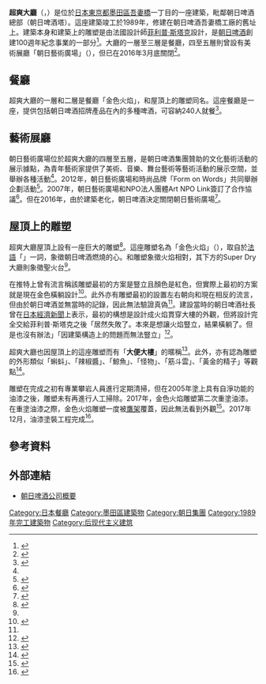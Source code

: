 {{noteTA
|1=zh-cn:脚手架;zh-hk:棚架;zh-tw:鷹架;
}}
{{Infobox building
| building_name   = 超爽大廳
| image           = Asahi Breweries Headquarters (derivative image).jpg
| image_size      = 250px
| caption         = 右側黑色建築是超爽大廳
| location        = {{JPN}} 〒130-0001<br />[[東京都|東京都]][[墨田區|墨田區]][[吾妻橋_(墨田區)|吾妻橋]]1丁目23-1
| coordinates     = 
| start_date      = 
| completion_date = 1989年10月<ref>{{cite web|url=https://www.obayashi.co.jp/works/detail/work_H796.html|script-title=ja:アサヒビールタワー、スーパードライホール|accessdate=2020-08-24|publisher={{lang|ja|大林組}}|language=ja|deadurl=no|archive-date=2020-08-24|archive-url=https://web.archive.org/web/20200824125929/https://www.obayashi.co.jp/works/detail/work_H796.html}}</ref>
| demolition_date = 
| building_type   = 餐廳、藝術展廳
| architectural_style = 
| roof            = 
| floor_count     = 
| room_count      = 
| unit_count      = 
| elevator_count  = 
| cost            = 
| floor_area      = 
| architect       = [[日建設計|日建設計]]、[[菲利普·斯塔克|菲利普·斯塔克]]、GETT
| engineer        = 
| contractor      = [[大林組|大林組]]、[[鹿島建設|鹿島建設]]、東武谷內田建設
| developer       = 
| owner           = [[朝日啤酒|朝日啤酒]]
| management      = 
| references      = 
}}
'''超爽大廳'''（{{lang-ja|スーパードライホール}}，{{lang-en|Super Dry Hall}}）是位於[[日本|日本]][[東京都|東京都]][[墨田區|墨田區]][[吾妻橋_(墨田區)|吾妻橋]]一丁目{{link-ja|River Pia吾妻橋|リバーピア吾妻橋}}的一座建築，毗鄰朝日啤酒總部（朝日啤酒塔）。這座建築竣工於1989年，修建在朝日啤酒吾妻橋工廠的舊址上。建築本身和建築上的雕塑是由法國設計師[[菲利普·斯塔克|菲利普·斯塔克]]設計，是[[朝日啤酒|朝日啤酒]]創建100週年紀念事業的一部分<ref>{{cite web|url=https://www.asahibeer.co.jp/customer/post-5.html|script-title=ja:浅草のアサヒビール本社ビルのとなりにある金色のオブジェは何を表わしているの？|accessdate=2020-08-24|publisher={{lang|ja|アサヒビール}}|language=ja|deadurl=no|archive-date=2020-08-24|archive-url=https://web.archive.org/web/20200824125931/https://www.asahigroup-holdings.com/csr/mecenat/artsquare/ja/about/index.html}}</ref>。大廳的一層至三層是餐廳，四至五層則曾設有美術展廳「朝日藝術廣場」（{{lang|ja|アサヒ・アートスクエア}}），但已在2016年3月底關閉<ref name="art">{{cite web|url=https://www.asahigroup-holdings.com/csr/mecenat/artsquare/ja/about/index.html|script-title=ja:アサヒ・アートスクエアとは|accessdate=2020-08-24|publisher={{lang|ja|アサヒグループ}}|language=ja|deadurl=no|archive-date=2020-08-24|archive-url=https://web.archive.org/web/20200824125931/https://www.asahigroup-holdings.com/csr/mecenat/artsquare/ja/about/index.html}}</ref>。

== 餐廳 ==
超爽大廳的一層和二層是餐廳「金色火焰」，和屋頂上的雕塑同名。這座餐廳是一座{{link-en|啤酒主題餐廳|Beer hall}}，提供包括朝日啤酒招牌產品{{link-ja|朝日超爽啤酒|アサヒスーパードライ}}在內的多種啤酒，可容納240人就餐<ref>{{cite web|url=https://www.asahibeer.co.jp/area/search/shop.psp.html/93004709.htm|script-title=ja:フラムドール|accessdate=2020-08-24|publisher={{lang|ja|アサヒビール}}|language=ja|deadurl=no|archive-date=2017-12-05|archive-url=https://web.archive.org/web/20171205001625/http://www.asahibeer.co.jp/area/search/shop.psp.html/93004709.htm}}</ref>。

== 藝術展廳 ==
朝日藝術廣場位於超爽大廳的四層至五層，是朝日啤酒集團贊助的文化藝術活動的展示據點，為青年藝術家提供了美術、音樂、舞台藝術等藝術活動的展示空間，並舉辦各種活動<ref name="art"></ref>。2012年，朝日藝術廣場和時尚品牌「Form on Words」共同舉辦企劃活動<ref>{{cite web|url=https://www.fashionsnap.com/article/2015-11-06/asahiartsquare-1603/|script-title=ja:「アサヒ・アートスクエア」が16年3月に閉館へ 26年の歴史に幕|accessdate=2020-08-24|publisher={{lang|ja|fashionsnap.com}}|language=ja|deadurl=no|archive-date=2020-08-24|archive-url=https://web.archive.org/web/20200824125913/https://www.fashionsnap.com/article/2015-11-06/asahiartsquare-1603/}}</ref>。2007年，朝日藝術廣場和NPO法人團體Art NPO Link簽訂了合作協議<ref>{{cite web|url=https://www.cinra.net/news/20151105-asahiartsquare|script-title=ja:アサヒ・アートスクエアが閉館へ、建物の老朽化などが原因|accessdate=2020-08-24|publisher={{lang|ja|cinra.net}}|language=ja|deadurl=no|archive-date=2016-05-08|archive-url=https://web.archive.org/web/20160508024450/http://www.cinra.net/news/20151105-asahiartsquare}}</ref>。但在2016年，由於建築老化，朝日啤酒決定關閉朝日藝術廣場<ref>{{cite web|url=https://news.mynavi.jp/article/20151106-a166/|script-title=ja:アサヒ・アートスクエアが2016年3月末に閉館-"金色のオブジェ"のビルは存続|accessdate=2020-08-24|publisher={{lang|ja|マイナビニュース}}|language=ja|deadurl=no|archive-date=2020-08-24|archive-url=https://web.archive.org/web/20200824125934/https://news.mynavi.jp/article/20151106-a166/}}</ref>。

== 屋頂上的雕塑 ==
超爽大廳屋頂上設有一座巨大的雕塑<ref name="mynavi">{{cite web|url=https://news.mynavi.jp/article/20130321-ab/|script-title=ja:東京・浅草にある金色のオブジェってなんであの形? -アサヒビール広報さんに聞いてみた|accessdate=2020-08-24|publisher={{lang|ja|マイナビニュース}}|language=ja|deadurl=no|archive-date=2020-06-11|archive-url=https://web.archive.org/web/20200611092047/https://news.mynavi.jp/article/20130321-ab/}}</ref>。這座雕塑名為「金色火焰」（{{lang|ja|フラムドール}}），取自於[[法語|法語]]「{{lang|fr|flamme d'or}}」一詞，象徵朝日啤酒燃燒的心。和雕塑象徵火焰相對，其下方的Super Dry大廳則象徵聖火台<ref name="mynavi" />。

在推特上曾有流言稱該雕塑最初的方案是豎立且顏色是紅色，但實際上最初的方案就是現在金色橫躺設計<ref>{{cite web|url=https://www.excite.co.jp/News/smadan/E1510040912407/|script-title=ja:アサヒビール「金色のオブジェ」元々は縦向きだった？ 噂は本当か広報に聞いてみた|accessdate=2020-08-24|publisher={{lang|ja|スマダン}}|language=ja|deadurl=no|archive-date=2018-05-01|archive-url=https://web.archive.org/web/20180501175800/https://www.excite.co.jp/News/smadan/E1510040912407/}}</ref>。此外亦有雕塑最初的設置左右朝向和現在相反的流言，但由於朝日啤酒並無當時的記錄，因此無法驗證真偽<ref name="mynavi" />。建設當時的朝日啤酒社長{{link-ja|樋口廣太郎|樋口広太郎}}曾在[[日本經濟新聞|日本經濟新聞]]上表示，最初的構想是設計成火焰貫穿大樓的外觀，但將設計完全交給菲利普·斯塔克之後「居然失敗了。本來是想讓火焰豎立，結果橫躺了。但是也沒有辦法」「因建築構造上的問題而無法豎立」<ref name="nikkei">{{cite news |author={{lang|ja|樋口広太郎}} |last= |first= |date= |title={{lang|ja|私の履歴書 樋口広太郎（10）変なあだ名が}} |url= |newspaper={{lang|ja|日本経済新聞}} |location=東京都 |access-date= }}</ref>。

超爽大廳也因屋頂上的這座雕塑而有「'''大便大樓'''」的暱稱<ref>{{cite book |author={{lang|ja|藤沢摩彌子}}|script-title=ja:『アサヒビール大逆転-どん底時代をいかに乗り越えたのか』 |year=2002 |publisher={{lang|ja|文藝春秋}} |location=東京都 |isbn=}}{{NDL|4167660431}}{{ja}}</ref>{{rp|12}}。此外，亦有認為雕塑的外形類似「蝌蚪」、「辣椒醬」、「鯨魚」、「怪物」、「筋斗雲」、「黃金的精子」等觀點<ref>{{cite news |author= |last= |first= |date=1989-10-25 |title={{lang|ja|金の雲に商魂のせて スタルク考案のアサヒビールの広告塔}} |url= |newspaper={{lang|ja|読売新聞}} |location=東京都 |access-date= }}</ref>。

雕塑在完成之初有專業攀岩人員進行定期清掃，但在2005年塗上具有自淨功能的油漆之後，雕塑未有再進行人工掃除。2017年，金色火焰雕塑第二次重塗油漆。在重塗油漆之際，金色火焰雕塑一度被[[鷹架|鷹架]]覆蓋，因此無法看到外觀<ref>{{cite web|url=https://www.nikkan.co.jp/articles/view/00448279|script-title=ja:アサヒグループホールディングス、１２年ぶりに“お色直し”|accessdate=2020-08-24|publisher={{lang|ja|日刊工業新聞}}|language=ja|deadurl=no|archive-date=2019-01-02|archive-url=https://web.archive.org/web/20190102194937/https://www.nikkan.co.jp/articles/view/00448279}}</ref>。2017年12月，油漆塗裝工程完成<ref>{{cite web|url=https://www.itmedia.co.jp/business/articles/1712/13/news088.html|script-title=ja:アサヒビール“金のオブジェ”復活　鮮やかな色よみがえる|accessdate=2020-08-24|publisher={{lang|ja|ITmedia ビジネスオンライン}}|language=ja|deadurl=no|archive-date=2018-01-30|archive-url=https://web.archive.org/web/20180130164518/http://www.itmedia.co.jp/business/articles/1712/13/news088.html}}</ref>。

== 參考資料 ==
{{Reflist}}

== 外部連結 ==
*[http://www.asahibeer.co.jp/aboutus/summary/#headQuarter 朝日啤酒公司概要]

[[Category:日本餐廳|Category:日本餐廳]]
[[Category:墨田區建築物|Category:墨田區建築物]]
[[Category:朝日集團|Category:朝日集團]]
[[Category:1989年完工建築物|Category:1989年完工建築物]]
[[Category:后现代主义建筑|Category:后现代主义建筑]]